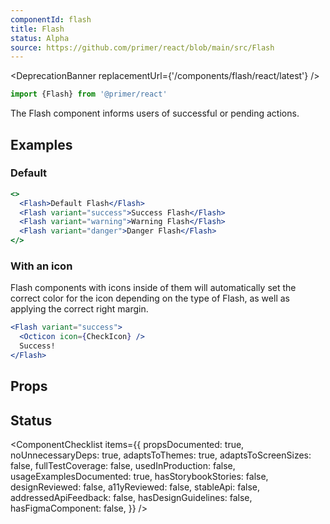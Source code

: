 ```yaml
---
componentId: flash
title: Flash
status: Alpha
source: https://github.com/primer/react/blob/main/src/Flash
---
```



<DeprecationBanner replacementUrl={'/components/flash/react/latest'} />

```js
import {Flash} from '@primer/react'
```

The Flash component informs users of successful or pending actions.

## Examples

### Default

```jsx live
<>
  <Flash>Default Flash</Flash>
  <Flash variant="success">Success Flash</Flash>
  <Flash variant="warning">Warning Flash</Flash>
  <Flash variant="danger">Danger Flash</Flash>
</>
```

### With an icon

Flash components with icons inside of them will automatically set the correct color for the icon depending on the type of Flash, as well as applying the correct right margin.

```jsx live
<Flash variant="success">
  <Octicon icon={CheckIcon} />
  Success!
</Flash>
```

## Props

<ComponentProps data={data} />

## Status

<ComponentChecklist
  items={{
    propsDocumented: true,
    noUnnecessaryDeps: true,
    adaptsToThemes: true,
    adaptsToScreenSizes: false,
    fullTestCoverage: false,
    usedInProduction: false,
    usageExamplesDocumented: true,
    hasStorybookStories: false,
    designReviewed: false,
    a11yReviewed: false,
    stableApi: false,
    addressedApiFeedback: false,
    hasDesignGuidelines: false,
    hasFigmaComponent: false,
  }}
/>
